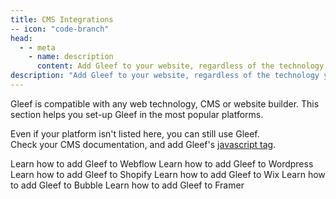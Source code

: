 ```yaml
---
title: CMS Integrations
-- icon: "code-branch"
head:
  - - meta
    - name: description
      content: Add Gleef to your website, regardless of the technology you're using
description: "Add Gleef to your website, regardless of the technology you're using"
---
```


Gleef is compatible with any web technology, CMS or website builder. This section helps you set-up Gleef in the most popular platforms.

<Note>Even if your platform isn't listed here, you can still use Gleef.<br/>
    Check your CMS documentation, and add Gleef's [javascript tag](./quickstart). </Note>

<CardGroup cols={2}>
    <Card
        title="Webflow"
        icon="webflow"
        href="/integrations/webflow"
    >
        Learn how to add Gleef to Webflow
    </Card>
    <Card
        title="WordPress"
        icon="wordpress"
        href="/integrations/wordpress"
    >
        Learn how to add Gleef to Wordpress
    </Card>
    <Card
        title="Shopify"
        icon="shopify"
        href="/integrations/shopify"
    >
        Learn how to add Gleef to Shopify
    </Card>
    <Card
        title="Wix"
        icon="wix"
        href="/integrations/wix"
    >
        Learn how to add Gleef to Wix
    </Card>
    <Card
        title="Bubble"
        icon="b"
        href="/integrations/bubble"
    >
        Learn how to add Gleef to Bubble
    </Card>
    <Card
        title="Framer"
        icon="f"
        href="/integrations/framer"
    >
        Learn how to add Gleef to Framer
    </Card>
</CardGroup>
